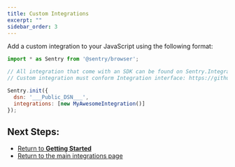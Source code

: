 ```yaml
---
title: Custom Integrations
excerpt: ""
sidebar_order: 3
---
```


Add a custom integration to your JavaScript using the following format:

```JavaScript
import * as Sentry from '@sentry/browser';

// All integration that come with an SDK can be found on Sentry.Integrations object
// Custom integration must conform Integration interface: https://github.com/getsentry/sentry-javascript/blob/master/packages/types/src/integration.ts

Sentry.init({
  dsn: '___Public_DSN___',
  integrations: [new MyAwesomeIntegration()]
});
```

## Next Steps:

- [Return to **Getting Started**](../)
- [Return to the main integrations page](./)
